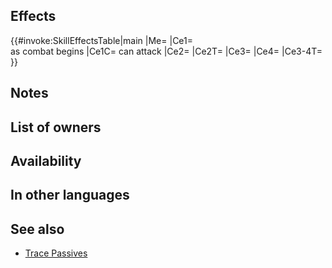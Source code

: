 {{Passive
|name=S/R Far Resound
|type=B
|exclusive=0
|canUseWeapon={{WeaponList|Magic,Colorless Staff}}
|canUseMove={{MoveList|Cavalry,Flying}}
|properties=random_owner
|1name=S/R Far Resound
|alt1name=S R Far Resound
|1tagid=SID_共鳴・速魔遠影
|1effect=Enables【Canto (Rem.; Min １)】.<br><br>Deals damage to unit as combat begins = 20% of X (X = unit's max HP before entering battle - 20; "max HP before entering battle" means unit's max HP excluding HP increases from Legendary Effects, Mythic Effects, Bonus Heroes, etc.; activates only when unit can attack in combat; effects that reduce damage "during combat" do not apply; will not reduce unit's HP below 1).<br><br>Inflicts Spd/Res-4 on foe, unit deals damage = unit's HP at start of combat - current HP, × 2 (max 12, min 6; excluding area-of-effect Specials) and reduces the percentage of foe's non-Special "reduce damage by X%" skills by percentage = unit's HP at start of combat - current HP, × 10 during combat (max 60%, min 30%; excluding area-of-effect Specials).<br><br>【Canto (Rem.; Min １)】<br>After an attack, Assist skill, or structure destruction, unit can move spaces = any movement not already used that turn (min. １; if unit used a movement skill that warped them, unit can move １ space(s)).<br><br>(Unit moves according to movement type. Once per turn. Cannot attack or assist. Only highest value applied. Does not stack. After moving, if a skill that grants another action would be triggered (like with Galeforce), Canto will trigger after the granted action. Unit's base movement has no effect on movement granted. Cannot warp (using skills like Wings of Mercy) a distance greater than unit would be able to move with normal Canto movement.)
|1cost=300
|1required=Resonance 3;S/R Far Trace 3
}}
==Effects==
{{#invoke:SkillEffectsTable|main
|Me={{Eft|Canto|Rem.; Min 1}}
|Ce1={{Eft|Damage|20% of ({{Tgt|Unit}}'s Max HP* -20)}}<br>as combat begins
|Ce1C={{Tgt|Unit}} can attack
|Ce2={{Eft|Temporary Debuffs|Spd/Res|4}}
|Ce2T={{Tgt|Foe}}
|Ce3={{Eft|Damage Boost|{{Tgt|Unit}}'s HP<br>at start of combat<br>- current HP, x 2|min=6|max=12}}
|Ce4={{Eft|Reduce Damage Reduction|{{Tgt|Unit}}'s HP<br>at start of combat<br>- current HP, x 10|min=30%|max=60%|percent=1}}
|Ce3-4T={{Tgt|Unit}}<br>
}}
<b>{{Hatnote|* Excludes HP boosts from {{Utt|Legendary}},<br>{{Utt|Mythic}} and gamemode Bonus Heroes effects}}</b>
==Notes==
{{Canto|Rem.; Min 1}}
{{CombatDamage|noCounter=1}}
{{Temporary debuffs}}
{{DamageBoost}}
{{Reduce Damage Reduction}}
==List of owners==
{{Skill Hero List}}
==Availability==
{{PassiveFocusList}}
{{PassiveDistributionList}}
{{PassiveCombatManualList}}
==In other languages==
{{OtherLanguages
|english=S/R Far Resound
|japanese=
|german=
|spanishEU=
|spanishLA=
|french=
|italian=
|chineseTW=
|portuguese=
}}

==See also==
{{See also skills|cond=(Description LIKE '%percentage of foe_s non-Special "reduce%damage by X%" skills by Y\%%' OR Description LIKE '%foe_s non-Special "reduce%damage by X%" skills by percentage%' OR Description LIKE '%unit_s HP at start of combat - current HP%') AND Exclusive='1'}}
* [[Trace Passives]]
{{Passives Navbox|B}}